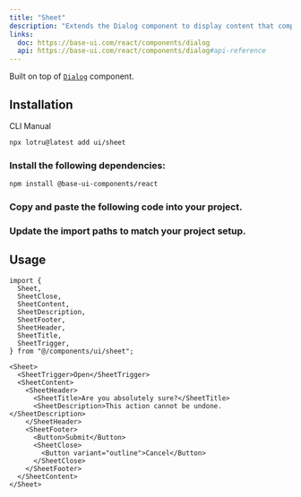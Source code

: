 ```yaml
---
title: "Sheet"
description: "Extends the Dialog component to display content that complements the main content of the screen."
links:
  doc: https://base-ui.com/react/components/dialog
  api: https://base-ui.com/react/components/dialog#api-reference
---
```


Built on top of [`Dialog`](https://base-ui.com/react/components/dialog) component.

<ComponentPreview id="examples/sheet-01" />

## Installation

<Tabs defaultValue="cli">

<TabsList>
  <TabsTrigger value="cli">CLI</TabsTrigger>
  <TabsTrigger value="manual">Manual</TabsTrigger>
  <TabsIndicator />
</TabsList>

<TabsContent value="cli">

```bash
npx lotru@latest add ui/sheet
```

</TabsContent>

<TabsContent value="manual">

<Steps>

### Install the following dependencies:

```bash
npm install @base-ui-components/react
```

### Copy and paste the following code into your project.

<ComponentSource id="ui/sheet" />

### Update the import paths to match your project setup.

</Steps>

</TabsContent>

</Tabs>

## Usage

```tsx
import {
  Sheet,
  SheetClose,
  SheetContent,
  SheetDescription,
  SheetFooter,
  SheetHeader,
  SheetTitle,
  SheetTrigger,
} from "@/components/ui/sheet";
```

```tsx
<Sheet>
  <SheetTrigger>Open</SheetTrigger>
  <SheetContent>
    <SheetHeader>
      <SheetTitle>Are you absolutely sure?</SheetTitle>
      <SheetDescription>This action cannot be undone.</SheetDescription>
    </SheetHeader>
    <SheetFooter>
      <Button>Submit</Button>
      <SheetClose>
        <Button variant="outline">Cancel</Button>
      </SheetClose>
    </SheetFooter>
  </SheetContent>
</Sheet>
```
